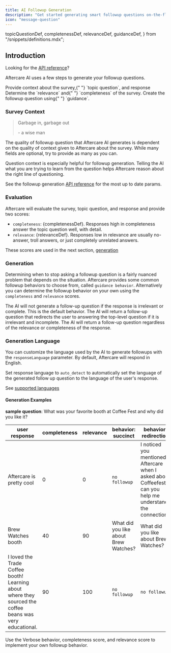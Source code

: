 ```yaml
---
title: AI Followup Generation
description: "Get started generating smart followup questions on-the-fly using AI"
icon: "message-question"
---
```


  topicQuestionDef,
  completenessDef,
  relevanceDef,
  guidanceDef,
} from "/snippets/definitions.mdx";

## Introduction

<Tip>Looking for the [API reference](/api-reference/followups/create)?</Tip>

Aftercare AI uses a few steps to generate your followup questions.

<Steps>
  <Step title="Survey Context">
    Provide context about the survey,{" "}
    <Tooltip tip={topicQuestionDef}>`topic question`</Tooltip>, and response
  </Step>
  <Step title="Evaluate">
    Determine the <Tooltip tip={relevanceDef}>`relevance`</Tooltip> and{" "}
    <Tooltip tip={completenessDef}>`completeness`</Tooltip> of the survey.
  </Step>
  <Step title="Generate">
    Create the followup question using{" "}
    <Tooltip tip={guidanceDef}>`guidance`</Tooltip>.
  </Step>
</Steps>

### Survey Context

> Garbage in, garbage out
>
> \- a wise man

The quality of followup question that Aftercare AI generates is dependent on the quality of context given to Aftercare about the survey.
While many fields are optional, try to provide as many as you can.

<Tip>
  Question context is especially helpful for followup generation. Telling the AI
  what you are trying to learn from the question helps Aftercare reason about
  the right line of questioning.
</Tip>

See the followup generation [API reference](/api-reference/followups/create) for the most up to date params.

### Evaluation

Aftercare will evaluate the survey, topic question, and response and provide two scores:

- `completeness`: {completenessDef}. Responses high in completeness answer the topic question well, with detail.
- `relevance`: {relevanceDef}. Responses low in relevance are usually no-answer, troll answers, or just completely unrelated answers.

These scores are used in the next section, [generation](/followups#generation)

### Generation

Determining when to stop asking a followup question is a fairly nuanced problem that depends on the situation. Aftercare provides some common followup behaviors to choose from, called `guidance behavior`. Alternatively you can determine the followup behavior on your own using the `completeness` and `relevance` scores.

<CardGroup cols={3}>
  <Card title="Succinct (default)" icon="pencil">
    The AI will not generate a follow-up question if the response is irrelevant
    or complete. This is the default behavior.
  </Card>
  <Card title="Redirection" icon="person-walking-arrow-loop-left">
    The AI will return a follow-up question that redirects the user to answering
    the top-level question if it is irrelevant and incomplete.
  </Card>
  <Card title="Verbose" icon="comment-dots">
    The AI will return a follow-up question regardless of the relevance or
    completeness of the response.
  </Card>
</CardGroup>

### Generation Language

You can customize the language used by the AI to generate followups with the `responseLanguage` parameter. By default, Aftercare will respond in English.

Set response language to `auto_detect` to automatically set the language of the generated follow up question to the language of the user's response.

<Tip>See [supported languages](/languages)</Tip>

#### Generation Examples

**sample question**: What was your favorite booth at Coffee Fest and why did you like it?

| **user response**                                                                                        | **completeness** | **relevance** | **behavior: succinct**                | **behavior: redirection**                                                                                   | **behavior: verbose**                                                                                       |
| -------------------------------------------------------------------------------------------------------- | ---------------- | ------------- | ------------------------------------- | ----------------------------------------------------------------------------------------------------------- | ----------------------------------------------------------------------------------------------------------- |
| Aftercare is pretty cool                                                                                 | 0                | 0             | `no followup`                         | I noticed you mentioned Aftercare when I asked about Coffeefest, can you help me understand the connection? | I noticed you mentioned Aftercare when I asked about Coffeefest, can you help me understand the connection? |
| Brew Watches booth                                                                                       | 40               | 90            | What did you like about Brew Watches? | What did you like about Brew Watches?                                                                       | What did you like about Brew Watches?                                                                       |
| I loved the Trade Coffee booth! Learning about where they sourced the coffee beans was very educational. | 90               | 100           | `no followup`                         | `no followup`                                                                                               | What specifically did you learn about coffee sourcing at the Trade Coffee booth?                            |

<Tip>
  Use the Verbose behavior, completeness score, and relevance score to implement
  your own followup behavior.
</Tip>
